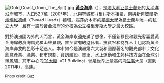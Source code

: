 [[File:Gold_Coast_(from_The_Spit).jpg|center]]
[[黄金海岸_(澳大利亚)|'''黃金海岸''']]（{{lang|en|'''Gold Coast'''}}），是[[澳大利亚|澳大利亚]][[昆士蘭州|昆士蘭州]]的[[太平洋|太平洋]]沿岸城市，人口52.7萬（2007年），北與[[府城|府城]][[布里斯本|布-{里}-斯本]]相鄰，南與[[新南威爾斯州|新南威爾斯州]][[堤維德岬|堤維德岬]]（Tweed Heads）接壤。座落於本市的[[邦德大學|邦德大學]]為昆士蘭州唯一的私立大學；且有一設於黃金海岸的分校為公立[[格里菲斯大學|格里菲斯大學]]之最大校區。

對於澳洲國內外的人而言，黃金海岸永遠充滿了想像，不僅新移民和觀光客喜愛黃金海岸的濱海風光和山林景觀，甚至富有的退休者、投資客和商界人士也認為黃金海岸奔放的色彩十足迷人。本市如今是澳洲第六大城和國際著名的觀光都市；文化創意產業、漁業、都市規劃、資訊建設、賽車、水上運動和生物科技方面在全球引領風騷。其市中心的[[Q1大廈|Q1大廈]]（Q1 Building）曾是世界上最高的純[[住宅|住宅]]大廈（直到2011年），高達{{convert|322.5|m|ft|0}}。

<small>Photo credit: [[:en:User:Gaz|Gaz]]</small><br>